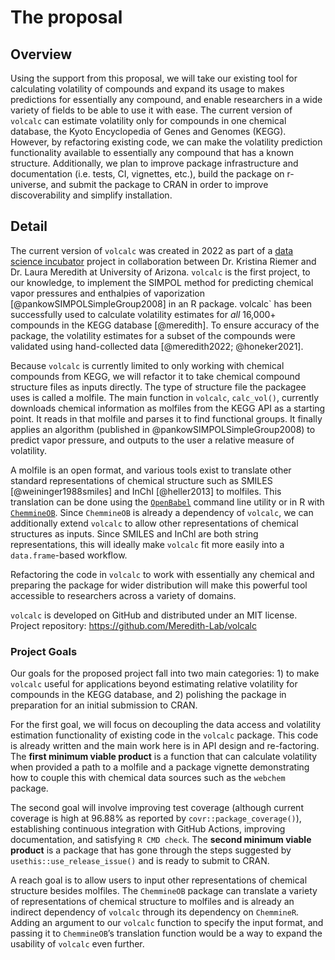 # The proposal
<!--
This is where the proposal should be outlined. 
-->

## Overview
<!--
At a high-level address what your proposal is and how it will address the problem identified. Highlight any benefits to the R Community that follow from solving the problem. This should be your most compelling section.
-->


Using the support from this proposal, we will take our existing tool for calculating volatility of compounds and expand its usage to makes predictions for essentially any compound, and enable researchers in a wide variety of fields to be able to use it with ease. 
The current version of `volcalc` can estimate volatility only for compounds in one chemical database, the Kyoto Encyclopedia of Genes and Genomes (KEGG).
However, by refactoring existing code, we can make the volatility prediction functionality available to essentially any compound that has a known structure.
Additionally, we plan to improve package infrastructure and documentation (i.e. tests, CI, vignettes, etc.), build the package on r-universe, and submit the package to CRAN in order to improve discoverability and simplify installation.

## Detail
<!--
Go into more detail about the specifics of the project and it delivers against the problem.

Depending on project type the detail section should include:

 - [ ] Minimum Viable Product
 - [ ] Architecture
 - [ ] Assumptions
-->

The current version of `volcalc` was created in 2022 as part of a [data science incubator](https://datascience.cct.arizona.edu/cct-data-science-incubator) project in collaboration between Dr. Kristina Riemer and Dr. Laura Meredith at University of Arizona.
`volcalc` is the first project, to our knowledge, to implement the SIMPOL method for predicting chemical vapor pressures and enthalpies of vaporization [@pankowSIMPOLSimpleGroup2008] in an R package.
volcalc` has been successfully used to calculate volatility estimates for *all* 16,000+ compounds in the KEGG database [@meredith]. 
To ensure accuracy of the package, the volatility estimates for a subset of the compounds were validated using hand-collected data [@meredith2022; @honeker2021]. 

Because `volcalc` is currently limited to only working with chemical compounds from KEGG, we will refactor it to take chemical compound structure files as inputs directly.
The type of structure file the packagee uses is called a molfile. 
The main function in `volcalc`, `calc_vol()`, currently downloads chemical information as molfiles from the KEGG API as a starting point.
It reads in that molfile and parses it to find functional groups.
It finally applies an algorithm (published in @pankowSIMPOLSimpleGroup2008) to predict vapor pressure, and outputs to the user a relative measure of volatility.

A molfile is an open format, and various tools exist to translate other standard representations of chemical structure such as SMILES [@weininger1988smiles] and InChI [@heller2013] to molfiles. 
This translation can be done using the [`OpenBabel`](http://openbabel.org/wiki/Main_Page) command line utility or in R with [`ChemmineOB`](https://github.com/girke-lab/ChemmineOB).
Since `ChemmineOB` is already a dependency of `volcalc`, we can additionally extend `volcalc` to allow other representations of chemical structures as inputs.
Since SMILES and InChl are both string representations, this will ideally make `volcalc` fit more easily into a `data.frame`-based workflow.

Refactoring the code in `volcalc` to work with essentially any chemical and preparing the package for wider distribution will make this powerful tool accessible to researchers across a variety of domains.

`volcalc` is developed on GitHub and distributed under an MIT license.
Project repository: <https://github.com/Meredith-Lab/volcalc>

### Project Goals

Our goals for the proposed project fall into two main categories: 1) to make `volcalc` useful for applications beyond estimating relative volatility for compounds in the KEGG database, and 2) polishing the package in preparation for an initial submission to CRAN.

For the first goal, we will focus on decoupling the data access and volatility estimation functionality of existing code in the `volcalc` package.
This code is already written and the main work here is in API design and re-factoring.
The **first minimum viable product** is a function that can calculate volatility when provided a path to a molfile and a package vignette demonstrating how to couple this with chemical data sources such as the `webchem` package.

The second goal will involve improving test coverage (although current coverage is high at 96.88% as reported by `covr::package_coverage()`), establishing continuous integration with GitHub Actions, improving documentation, and satisfying `R CMD check`.
The **second minimum viable product** is a package that has gone through the steps suggested by `usethis::use_release_issue()` and is ready to submit to CRAN.

A reach goal is to allow users to input other representations of chemical structure besides molfiles.
The `ChemmineOB` package can translate a variety of representations of chemical structure to molfiles and is already an indirect dependency of `volcalc` through its dependency on `ChemmineR`.
Adding an argument to our `volcalc` function to specify the input format, and passing it to `ChemmineOB`'s translation function would be a way to expand the usability of `volcalc` even further.

